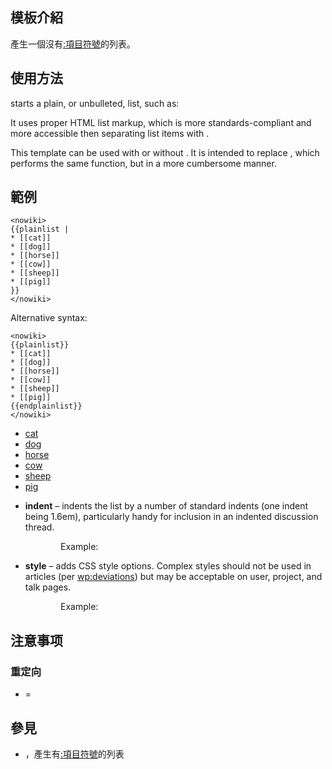 <noinclude>{{template doc page viewed directly}}</noinclude>
{{High-use|20720}}
<!-- 在本行下編輯模板說明 -->
== 模板介紹 ==
產生一個沒有[[:項目符號]]的列表。

== 使用方法 ==
{{tl|Plainlist}} starts a plain, or unbulleted, list, such as:

{{plainlist|
* [[cat]]
* [[dog]]
* [[horse]]
* [[cow]]
* [[sheep]]
* [[pig]]
}}

It uses proper HTML list markup, which is more standards-compliant and more accessible then separating list items with {{tag|br|s}}.

This template can be used with or without {{tl|endplainlist}}. It is intended to replace {{Tl|Unbulleted list}}, which performs the same function, but in a more cumbersome manner.
== 範例 ==
<pre><nowiki>
{{plainlist |
* [[cat]]
* [[dog]]
* [[horse]]
* [[cow]]
* [[sheep]]
* [[pig]]
}}
</nowiki></pre>

{{plainlist |
* [[cat]]
* [[dog]]
* [[horse]]
* [[cow]]
* [[sheep]]
* [[pig]]
}}

;Alternative syntax:
<pre><nowiki>
{{plainlist}}
* [[cat]]
* [[dog]]
* [[horse]]
* [[cow]]
* [[sheep]]
* [[pig]]
{{endplainlist}}
</nowiki></pre>

{{plainlist}}
* [[cat]]
* [[dog]]
* [[horse]]
* [[cow]]
* [[sheep]]
* [[pig]]
{{endplainlist}}
* '''indent''' – indents the list by a number of standard indents (one indent being 1.6em), particularly handy for inclusion in an indented discussion thread.
::Example: {{para|<var>indent</var>|<var>2</var>}}
* '''style''' – adds CSS style options. Complex styles should not be used in articles (per [[wp:deviations]]) but may be acceptable on user, project, and talk pages.
::Example: {{para|<var>style</var>|<var>border:solid 1px silver; background:lightyellow</var>}}
== 注意事项 ==
===重定向===
*{{tl|Plainlist}} = {{tl|普通列表}}

== 參見 ==
* {{Tl|Bulleted list}}，產生有[[:項目符號]]的列表
<!--
== 给模板编辑者的说明 ==
=== 模板结构 ===
=== 实现方法 ===
=== 编辑注意 ===
-->
{{HTML lists|state=collapsed}}
{{Organization infoboxes|state=collapsed}}
<includeonly>{{Sandbox other||<!-- 本行下加入模板的分類 -->
[[Category:輸入支援模板]]
[[Category:列表格式模板]]
}}</includeonly>